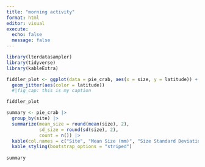 ```yaml
---
title: "morning activity"
format: html
editor: visual
execute: 
  echo: false
  message: false
---
```


```r
library(lterdatasampler)
library(tidyverse)
library(kableExtra)
```

```r
fiddler_plot <- ggplot(data = pie_crab, aes(x = size, y = latitude)) +
  geom_jitter(aes(color = latitude)) 
  #|fig_cap: this is my caption

fiddler_plot
```

```r
summary <- pie_crab |>
  group_by(site) |>
  summarize(mean_size = round(mean(size), 2), 
            sd_size = round(sd(size), 2),
            count = n()) |> 
  kable(col.names = c("Site", "Mean Size (mm)", "Size Standard Deviation (mm)", "Count")) |> 
  kable_styling(bootstrap_options = "striped")
  
summary
            
```

